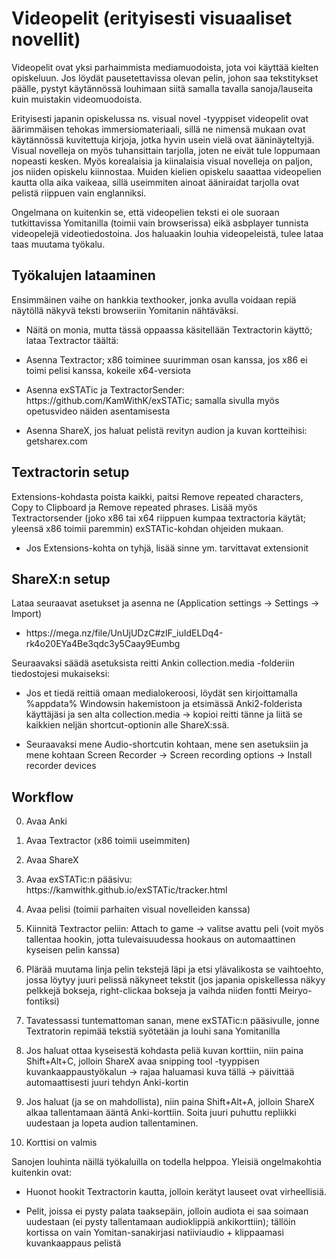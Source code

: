 # Videopelit (erityisesti visuaaliset novellit)

Videopelit ovat yksi parhaimmista mediamuodoista, jota voi käyttää kielten opiskeluun. Jos löydät pausetettavissa olevan pelin, johon saa tekstitykset päälle, pystyt käytännössä louhimaan siitä samalla tavalla sanoja/lauseita kuin muistakin videomuodoista.

Erityisesti japanin opiskelussa ns.  visual novel -tyyppiset videopelit ovat äärimmäisen tehokas immersiomateriaali, sillä ne nimensä mukaan ovat käytännössä kuvitettuja kirjoja, jotka hyvin usein vielä ovat ääninäyteltyjä. Visual novelleja on myös tuhansittain tarjolla, joten ne eivät tule loppumaan nopeasti kesken. Myös korealaisia ja kiinalaisia visual novelleja on paljon, jos niiden opiskelu kiinnostaa. Muiden kielien opiskelu saaattaa videopelien kautta olla aika vaikeaa, sillä useimmiten ainoat ääniraidat tarjolla ovat pelistä riippuen vain englanniksi.


Ongelmana on kuitenkin se, että videopelien teksti ei ole suoraan tutkittavissa Yomitanilla (toimii vain browserissa) eikä asbplayer tunnista videopelejä videotiedostoina. Jos haluaakin louhia videopeleistä, tulee lataa taas muutama työkalu. 

## Työkalujen lataaminen {#Tyokalujen-lataaminen}

Ensimmäinen vaihe on hankkia texthooker, jonka avulla voidaan repiä näytöllä näkyvä teksti browseriin Yomitanin nähtäväksi. 

- Näitä on monia, mutta tässä oppaassa käsitellään Textractorin käyttö; lataa Textractor täältä:

- Asenna Textractor; x86 toiminee suurimman osan kanssa, jos x86 ei toimi pelisi kanssa, kokeile x64-versiota 

- Asenna exSTATic ja TextractorSender: https://github.com/KamWithK/exSTATic; samalla sivulla myös opetusvideo näiden asentamisesta 

- Asenna ShareX, jos haluat pelistä revityn audion ja kuvan kortteihisi: getsharex.com 

## Textractorin setup 

Extensions-kohdasta poista kaikki, paitsi Remove repeated characters, Copy to Clipboard ja Remove repeated phrases. Lisää myös Textractorsender (joko x86 tai x64 riippuen kumpaa textractoria käytät; yleensä x86 toimii paremmin) exSTATic-kohdan ohjeiden mukaan.

- Jos Extensions-kohta on tyhjä, lisää sinne ym. tarvittavat extensionit

## ShareX:n setup 

Lataa seuraavat asetukset ja asenna ne (Application settings -> Settings -> Import) 

- https://mega.nz/file/UnUjUDzC#zlF_iuIdELDq4-rk4o20EYa4Be3qdc3y5Caay9Eumbg

Seuraavaksi säädä asetuksista reitti Ankin collection.media -folderiin tiedostojesi mukaiseksi: 

- Jos et tiedä reittiä omaan medialokeroosi, löydät sen kirjoittamalla %appdata% Windowsin hakemistoon ja etsimässä Anki2-folderista käyttäjäsi ja sen alta collection.media -> kopioi reitti tänne ja liitä se kaikkien neljän shortcut-optionin alle ShareX:ssä. 

- Seuraavaksi mene Audio-shortcutin kohtaan, mene sen asetuksiin ja mene kohtaan Screen Recorder -> Screen recording options -> Install recorder devices 

## Workflow 

0. Avaa Anki 

1. Avaa Textractor (x86 toimii useimmiten) 

2. Avaa ShareX

3. Avaa exSTATic:n pääsivu: https://kamwithk.github.io/exSTATic/tracker.html

4. Avaa pelisi (toimii parhaiten visual novelleiden kanssa) 

5. Kiinnitä Textractor peliin: Attach to game -> valitse avattu peli (voit myös tallentaa hookin, jotta tulevaisuudessa hookaus on automaattinen kyseisen pelin kanssa)

6. Plärää muutama linja pelin tekstejä läpi ja etsi ylävalikosta se vaihtoehto, jossa löytyy juuri pelissä näkyneet tekstit (jos japania opiskellessa näkyy pelkkejä bokseja, right-clickaa bokseja ja vaihda niiden fontti Meiryo-fontiksi) 

7. Tavatessassi tuntemattoman sanan, mene exSTATic:n pääsivulle, jonne Textratorin repimää tekstiä syötetään ja louhi sana Yomitanilla

8. Jos haluat ottaa kyseisestä kohdasta peliä kuvan korttiin, niin paina Shift+Alt+C, jolloin ShareX avaa snipping tool -tyyppisen kuvankaappaustyökalun -> rajaa haluamasi kuva tällä -> päivittää automaattisesti juuri tehdyn Anki-kortin 

9. Jos haluat (ja se on mahdollista), niin paina Shift+Alt+A, jolloin ShareX alkaa tallentamaan ääntä Anki-korttiin. Soita juuri puhuttu repliikki uudestaan ja lopeta audion tallentaminen. 

10. Korttisi on valmis


Sanojen louhinta näillä työkaluilla on todella helppoa. Yleisiä ongelmakohtia kuitenkin ovat:

- Huonot hookit Textractorin kautta, jolloin kerätyt lauseet ovat virheellisiä. 

- Pelit, joissa ei pysty palata taaksepäin, jolloin audiota ei saa soimaan uudestaan (ei pysty tallentamaan audioklippiä ankikorttiin); tällöin kortissa on vain Yomitan-sanakirjasi natiiviaudio + klippaamasi kuvankaappaus pelistä
